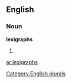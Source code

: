 ==English==

===Noun===
'''lexigraphs'''

# {{plural of|[[lexigraph]]}}

[[Category:English plurals]]

[[ar:lexigraphs]]